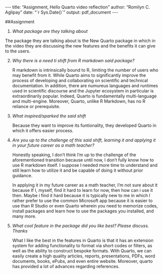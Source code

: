 \-\--
title: "Assignment, Hello Quarto video reflection"
author: "Romilyn C. Aglipay"
date: "\`r Sys.Date()\`"
output: pdf_document
\-\--


##Assignment

1.  *What package are they talking about*

The package they are talking about is the New Quarto package in which in the video they are discussing the new features and the benefits it can give to the users.

2.  *Why there is a need ti shift from R markdown said package?*

    R markdown is intrinsically bound to R, limiting the number of users who may benefit from it. While Quarto aims to significantly improve the process of developing and collaborating on scientific and technical documentation. In addition, there are numureus languages and runtimes used in scientific discourse and the Jupyter ecosystem in particular is extraordinarily popular. Indeed, Quarto is fundamentally multi-language and multi-engine. Moreover, Quarto, unlike R Markdown, has no R reliance or prerequisite.

3. *What inspired/sparked the said shift*

    Because they want to improve its funtionality, they developed Quarto in which it offers easier process.

4. *Are you up to the challenge of this said shift, learning it and applying it in your future career as a math teacher?*

    Honestly speaking, I don't think I'm up to the challenge of the aforementioned transition because until now, I don't fully know how to use R markdown itself. I suppose I needed more time to understand and still learn how to utilize it and be capable of doing it without prior guidance.

    In applying it in my future career as a math teacher, I'm not sure about it because If I, myself, find it hard to learn for now, then how can i use it then. Maybe i find it hard because it is typically new to me in which I rather prefer to use the common Microsoft app because it is easier to use than R Studio or even Quarto wherein you need to memorize codes, install packages and learn how to use the packages you installed, and many more.

5.  *What cool feature in the package did you like best? Please discuss. Thanks*
   
    What I like the best in the features in Quarto is that it has an extension system for adding functionality to format via short codes or filters, as well as the ability to construct bespoke formats. With Quarto, we can easily create a high quality articles, reports, presentations, PDFs, word documents, books, ePubs, and even entire website. Moreover, quarto has provided a lot of advances regarding references.
